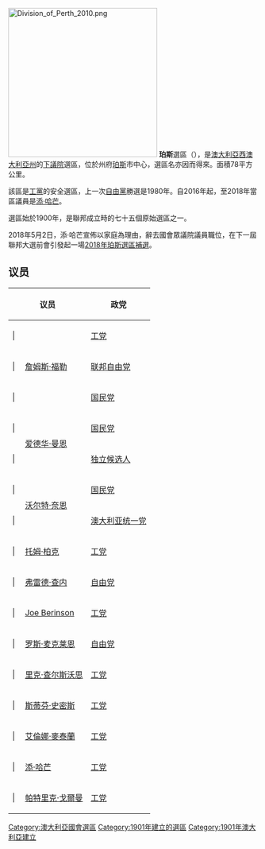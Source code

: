 [[File:Division_of_Perth_2010.png|300px]]
'''珀斯'''選區（{{lang-en|Division of Perth}}），是[[澳大利亞|澳大利亞]][[西澳大利亞州|西澳大利亞州]]的[[澳大利亞下議院|下議院]]選區，位於州府[[珀斯|珀斯]]市中心，選區名亦因而得來。面積78平方公里。

該區是[[澳大利亞工黨|工黨]]的安全選區，上一次[[澳大利亞自由黨|自由黨]]勝選是1980年。自2016年起，至2018年當區議員是[[添·哈芒|添·哈芒]]。

選區始於1900年，是聯邦成立時的七十五個原始選區之一。

2018年5月2日，添·哈芒宣佈以家庭為理由，辭去國會眾議院議員職位，在下一屆聯邦大選前會引發起一場[[2018年珀斯選區補選|2018年珀斯選區補選]]。

==议员==

{| class="wikitable"
|-
!colspan="2"|议员!!政党!!任期
|-
| {{模板:澳大利亚政治/政党颜色/工党}}| 
| rowspan="3"|[[詹姆斯·福勒_(澳大利亚政治家)|詹姆斯·福勒]]
| [[澳大利亚工党|工党]]
| [[1901年澳大利亚联邦大选|1901年]]–1909年
|-
| {{模板:澳大利亚政治/政党颜色/联邦自由党}}| 
| [[澳大利亚联邦自由党|联邦自由党]]
| 1909–1916
|-
| {{模板:澳大利亚政治/政党颜色/国民党}}| 
| [[澳大利亚国民党|国民党]]
| 1916–1922
|-
| {{模板:澳大利亚政治/政党颜色/国民党}}| 
| rowspan="2"|[[爱德华·曼恩_(澳大利亚政治家)|爱德华·曼恩]]
| [[澳大利亚国民党|国民党]]
| [[1922年澳大利亚联邦大选|1922年]]–1929年
|-
| {{模板:澳大利亚政治/政党颜色/独立候选人}}| 
| [[无党籍|独立候选人]]
| 1929–1929
|-
| {{模板:澳大利亚政治/政党颜色/国民党}}| 
| rowspan="2"|[[沃尔特·奈恩|沃尔特·奈恩]]
| [[澳大利亚国民党|国民党]]
| [[1929年澳大利亚联邦大选|1929年]]–1931年
|-
| {{模板:澳大利亚政治/政党颜色/澳大利亚统一党}}| 
| [[澳大利亚统一党|澳大利亚统一党]]
| [[1931年澳大利亚联邦大选|1931年]]–1943年
|-
| {{模板:澳大利亚政治/政党颜色/工党}}| 
| [[托姆·柏克_(澳大利亚政治家)|托姆·柏克]]
| [[澳大利亚工党|工党]]
| [[1943年澳大利亚联邦大选|1943年]]–1955年
|-
| {{模板:澳大利亚政治/政党颜色/自由党}}| 
| [[弗雷德·查内|弗雷德·查内]]
| [[澳大利亚自由党|自由党]]
| [[1955年澳大利亚联邦大选|1955年]]–1969年
|-
| {{模板:澳大利亚政治/政党颜色/工党}}| 
| [[Joe_Berinson|Joe Berinson]]
| [[澳大利亚工党|工党]]
| [[1969年澳大利亚联邦大选|1969年]]–1975年
|-
| {{模板:澳大利亚政治/政党颜色/自由党}}| 
| [[罗斯·麦克莱恩|罗斯·麦克莱恩]]
| [[澳大利亚自由党|自由党]]
| [[1975年澳大利亚联邦大选|1975年]]–1983年
|-
| {{模板:澳大利亚政治/政党颜色/工党}}| 
| [[里克·查尔斯沃思|里克·查尔斯沃思]]
| [[澳大利亚工党|工党]]
| [[1983年澳大利亚联邦大选|1983年]]–1993年
|-
| {{模板:澳大利亚政治/政党颜色/工党}}| 
| [[斯蒂芬·史密斯_(澳大利亚政治家)|斯蒂芬·史密斯]]
| [[澳大利亚工党|工党]]
| [[1993年澳大利亚联邦大选|1993年]]–2013年
|-
| {{模板:澳大利亚政治/政党颜色/工党}}| 
| [[艾倫娜·麥泰蘭|艾倫娜·麥泰蘭]]
| [[澳大利亚工党|工党]]
| [[2013年澳大利亚联邦大选|2013年]]–2016年
|-
| {{模板:澳大利亚政治/政党颜色/工党}}| 
| [[添·哈芒|添·哈芒]]
| [[澳大利亚工党|工党]]
| [[2016年澳大利亚联邦大选|2016年]]–2018年
|-
| {{模板:澳大利亚政治/政党颜色/工党}}| 
| [[帕特里克·戈爾曼|帕特里克·戈爾曼]]
| [[澳大利亚工党|工党]]
| [[2018年珀斯選區補選|2018年]]–
|}

{{DEFAULTSORT:Perth}}
[[Category:澳大利亞國會選區|Category:澳大利亞國會選區]]
[[Category:1901年建立的選區|Category:1901年建立的選區]]
[[Category:1901年澳大利亞建立|Category:1901年澳大利亞建立]]